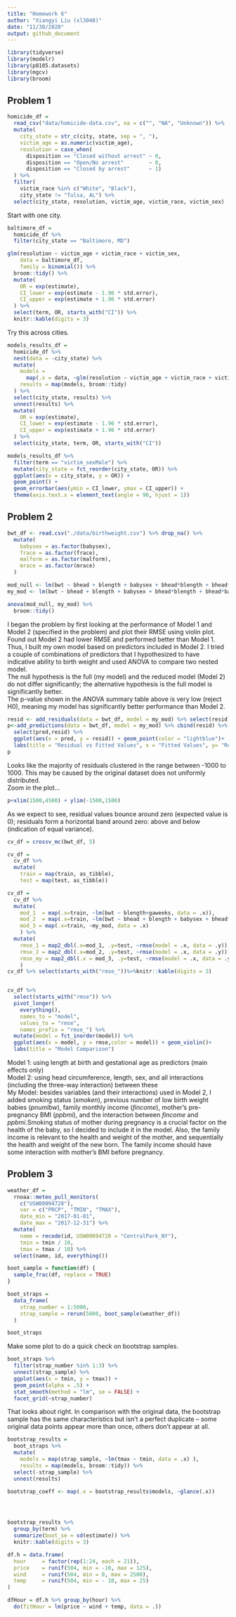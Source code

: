 ```yaml
---
title: "Homework 6"
author: "Xiangyi Liu (xl3048)"
date: "11/30/2020"
output: github_document
---
```


```r
library(tidyverse)
library(modelr)
library(p8105.datasets)
library(mgcv)
library(broom)
```

## Problem 1
```r
homicide_df = 
  read_csv("data/homicide-data.csv", na = c("", "NA", "Unknown")) %>% 
  mutate(
    city_state = str_c(city, state, sep = ", "),
    victim_age = as.numeric(victim_age),
    resolution = case_when(
      disposition == "Closed without arrest" ~ 0,
      disposition == "Open/No arrest"        ~ 0,
      disposition == "Closed by arrest"      ~ 1)
  ) %>% 
  filter(
    victim_race %in% c("White", "Black"),
    city_state != "Tulsa, AL") %>% 
  select(city_state, resolution, victim_age, victim_race, victim_sex)
```

Start with one city.
```r
baltimore_df =
  homicide_df %>% 
  filter(city_state == "Baltimore, MD")

glm(resolution ~ victim_age + victim_race + victim_sex, 
    data = baltimore_df,
    family = binomial()) %>% 
  broom::tidy() %>% 
  mutate(
    OR = exp(estimate),
    CI_lower = exp(estimate - 1.96 * std.error),
    CI_upper = exp(estimate + 1.96 * std.error)
  ) %>% 
  select(term, OR, starts_with("CI")) %>% 
  knitr::kable(digits = 3)

```


Try this across cities.
```r
models_results_df = 
  homicide_df %>% 
  nest(data = -city_state) %>% 
  mutate(
    models = 
      map(.x = data, ~glm(resolution ~ victim_age + victim_race + victim_sex, data = .x, family = binomial())),
    results = map(models, broom::tidy)
  ) %>% 
  select(city_state, results) %>% 
  unnest(results) %>% 
  mutate(
    OR = exp(estimate),
    CI_lower = exp(estimate - 1.96 * std.error),
    CI_upper = exp(estimate + 1.96 * std.error)
  ) %>% 
  select(city_state, term, OR, starts_with("CI")) 
```

```r
models_results_df %>% 
  filter(term == "victim_sexMale") %>% 
  mutate(city_state = fct_reorder(city_state, OR)) %>% 
  ggplot(aes(x = city_state, y = OR)) + 
  geom_point() + 
  geom_errorbar(aes(ymin = CI_lower, ymax = CI_upper)) + 
  theme(axis.text.x = element_text(angle = 90, hjust = 1))
```

## Problem 2
```r
bwt_df <- read.csv("./data/birthweight.csv") %>% drop_na() %>%
  mutate(
    babysex = as.factor(babysex),
    frace = as.factor(frace),
    malform = as.factor(malform),
    mrace = as.factor(mrace)
  )
```


```r
mod_null <- lm(bwt ~ bhead + blength + babysex + bhead*blength + bhead*babysex + blength*babysex,data = bwt_df)
my_mod <- lm(bwt ~ bhead + blength + babysex + bhead*blength + bhead*babysex + blength*babysex  + smoken + pnumlbw+fincome+ppbmi+fincome*ppbmi, data = bwt_df)

anova(mod_null, my_mod) %>% 
  broom::tidy()

```
I began the problem by first looking at the performance of Model 1 and Model 2 (specified in the problem) and plot their RMSE using violin plot. Found out Model 2 had lower RMSE and performed better than Model 1.\
Thus, I built my own model based on predictors included in Model 2. I tried a couple of combinations of predictors that I hypothesized to have indicative ability to birth weight and used ANOVA to compare two nested model. \
The null hypothesis is the full (my model) and the reduced model (Model 2) do not differ significantly; the alternative hypothesis is the full model is significantly better.\
The p-value shown in the ANOVA summary table above is very low (reject H0), meaning my model has significantly better performance than Model 2.

```r
resid <- add_residuals(data = bwt_df, model = my_mod) %>% select(resid)
p<-add_predictions(data = bwt_df, model = my_mod) %>% cbind(resid) %>%
  select(pred,resid) %>%
  ggplot(aes(x = pred, y = resid)) + geom_point(color = "lightblue")+
  labs(title = "Residual vs Fitted Values", x = "Fitted Values", y= "Residuals")
p
```
Looks like the majority of residuals clustered in the range between -1000 to 1000. This may be caused by the original dataset does not uniformly distributed.\
Zoom in the plot...

```r
p+xlim(1500,4500) + ylim(-1500,1500)
```

As we expect to see, residual values bounce around zero (expected value is 0); residuals form a horizontal band around zero: above and below (indication of equal variance).



```r
cv_df = crossv_mc(bwt_df, 5) 

cv_df =
  cv_df %>% 
  mutate(
    train = map(train, as_tibble),
    test = map(test, as_tibble))

cv_df = 
  cv_df %>% 
  mutate(
    mod_1  = map(.x=train, ~lm(bwt ~ blength+gaweeks, data = .x)),
    mod_2  = map(.x=train, ~lm(bwt ~ bhead + blength + babysex + bhead*blength + bhead*babysex + blength*babysex, data = .x)),
    mod_3 = map(.x=train, ~my_mod, data = .x)
    ) %>% 
  mutate(
    rmse_1 = map2_dbl(.x=mod_1, .y=test, ~rmse(model = .x, data = .y)),
    rmse_2 = map2_dbl(.x=mod_2, .y=test, ~rmse(model = .x, data = .y)),
    rmse_my = map2_dbl(.x = mod_3, .y=test, ~rmse(model = .x, data = .y))
    )
cv_df %>% select(starts_with("rmse_"))%>%knitr::kable(digits = 3)


cv_df %>% 
  select(starts_with("rmse")) %>% 
  pivot_longer(
    everything(),
    names_to = "model", 
    values_to = "rmse",
    names_prefix = "rmse_") %>% 
  mutate(model = fct_inorder(model)) %>% 
  ggplot(aes(x = model, y = rmse,color = model)) + geom_violin()+
  labs(title = "Model Comparison")
```

Model 1: using length at birth and gestational age as predictors (main effects only)\
Model 2: using head circumference, length, sex, and all interactions (including the three-way interaction) between these\
My Model: besides variables (and their interactions) used in Model 2, I added smoking status (_smoken_), previous number of low birth weight babies (_pnumlbw_), family monthly income (_fincome_), mother's pre-pregnancy BMI (_ppbmi_), and the interaction between _fincome_ and _ppbmi_.Smoking status of mother during pregnancy is a crucial factor on the health of the baby, so I decided to include it in the model. Also, the family income is relevant to the health and weight of the mother, and sequentially the health and weight of the new born. The family income should have some interaction with mother's BMI before pregnancy.



## Problem 3

```r
weather_df = 
  rnoaa::meteo_pull_monitors(
    c("USW00094728"),
    var = c("PRCP", "TMIN", "TMAX"), 
    date_min = "2017-01-01",
    date_max = "2017-12-31") %>%
  mutate(
    name = recode(id, USW00094728 = "CentralPark_NY"),
    tmin = tmin / 10,
    tmax = tmax / 10) %>%
  select(name, id, everything())
```


```r
boot_sample = function(df) {
  sample_frac(df, replace = TRUE)
}

boot_straps = 
  data_frame(
    strap_number = 1:5000,
    strap_sample = rerun(5000, boot_sample(weather_df))
  )

boot_straps
```

Make some plot to do a quick check on bootstrap samples.
```r
boot_straps %>% 
  filter(strap_number %in% 1:3) %>% 
  unnest(strap_sample) %>% 
  ggplot(aes(x = tmin, y = tmax)) + 
  geom_point(alpha = .5) +
  stat_smooth(method = "lm", se = FALSE) +
  facet_grid(~strap_number) 
```
That looks about right. In comparison with the original data, the bootstrap sample has the same characteristics but isn’t a perfect duplicate – some original data points appear more than once, others don’t appear at all.

```r
bootstrap_results = 
  boot_straps %>% 
  mutate(
    models = map(strap_sample, ~lm(tmax ~ tmin, data = .x) ),
    results = map(models, broom::tidy)) %>% 
  select(-strap_sample) %>% 
  unnest(results) 

bootstrap_coeff <- map(.x = bootstrap_results$models, ~glance(.x))




bootstrap_results %>% 
  group_by(term) %>% 
  summarize(boot_se = sd(estimate)) %>% 
  knitr::kable(digits = 3)
```


```r
df.h = data.frame( 
  hour     = factor(rep(1:24, each = 21)),
  price    = runif(504, min = -10, max = 125),
  wind     = runif(504, min = 0, max = 2500),
  temp     = runif(504, min = - 10, max = 25)  
)

dfHour = df.h %>% group_by(hour) %>%
  do(fitHour = lm(price ~ wind + temp, data = .))
```




